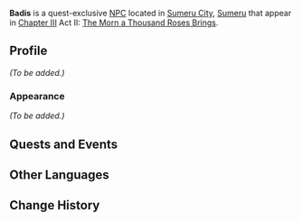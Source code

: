 {{Meta
<!-- Remove this template after adding the missing info -->
|missing_NPC_profile  = yes
}}
{{Character Infobox
|type             = Quest NPC
|image            = NPC Badis.png
|region           = Sumeru
|location         = Sumeru
|affiliation      = The Eremites
|title            = Eremite Leader
}}
'''Badis''' is a quest-exclusive [[NPC]] located in [[Sumeru City]], [[Sumeru]] that appear in [[Chapter III]] Act II: [[The Morn a Thousand Roses Brings]].

==Profile==
<!-- Detailed story/lore information goes here. -->
''(To be added.)''

===Appearance===
<!-- Keep appearance section short and concise. Limit to 2 paragraphs with 3-4 sentences each. -->
''(To be added.)''

==Quests and Events==
{{Quests and Events}}

==Other Languages==
{{Other Languages
|default_hidden = 1
|en      = Badis
|zhs     = 巴迪斯
|zhs_rm  = Bādísī
|zht     = 巴迪斯
|zht_rm  = Bādísī
|ja      = バディス
|ja_rm   = Badisu
|ko      = 바디스
|es      = Badis
|fr      = Badis
|ru      = Бадис
|th      = Badis
|vi      = Badis
|de      = Badis
|id      = Badis
|pt      = Badis
|tr      = Badis
|it      = Badis
}}

==Change History==
{{Change History|3.0}}
<!--
==References==
{{Reflist}}
-->